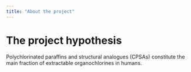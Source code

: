 ```yaml
---
title: "About the project"
---
```


# The project hypothesis

Polychlorinated paraffins and structural analogues (CPSAs) constitute the main fraction of extractable organochlorines in humans.

## 
